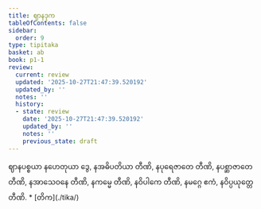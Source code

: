 ```yaml
---
title: ဈာနဒုက
tableOfContents: false
sidebar:
  order: 9
type: tipitaka
basket: ab
book: p1-1
review:
  current: review
  updated: '2025-10-27T21:47:39.520192'
  updated_by: ''
  notes: ''
  history:
  - state: review
    date: '2025-10-27T21:47:39.520192'
    updated_by: ''
    notes: ''
    previous_state: draft
---
```



<ReviewStatus review={frontmatter.review} showDetails={true} />

<HypothesisAnnotation frontmatter={frontmatter} />

<DynamicBreadcrumb />

<Division number="243" book="p1-1" e="ch" v="36" p="69">

<Paragraph number="778" book="p1-1">
ဈာနပစ္စယာ နဟေတုယာ ဒွေ, နအဓိပတိယာ တီဏိ, နပုရေဇာတေ တီဏိ, နပစ္ဆာဇာတေ တီဏိ, နအာသေဝနေ တီဏိ, နကမ္မေ တီဏိ, နဝိပါကေ တီဏိ, နမဂ္ဂေ ဧကံ, နဝိပ္ပယုတ္တေ တီဏိ.

</Paragraph>
</Division>

<TableOfContents book="p1-1">
* [တိက](./tika/)
</TableOfContents>